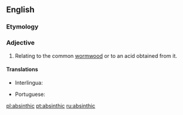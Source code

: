 ==English==

===Etymology===
{{suffix|absinth|ic|lang=en}}

===Adjective===
{{en-adj}}

# {{lb|en|chemistry}} Relating to the common [[wormwood]] or to an acid obtained from it.

====Translations====
{{trans-top|of wormwood or its acid}}
* Interlingua: {{t|ia|absinthic}}
{{trans-mid}}
* Portuguese: {{t+|pt|absíntico}}
{{trans-bottom}}

[[pl:absinthic]]
[[pt:absinthic]]
[[ru:absinthic]]